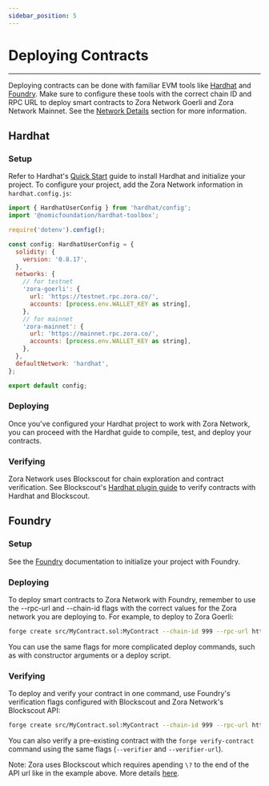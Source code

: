 ```yaml
---
sidebar_position: 5
---
```


# Deploying Contracts

---

Deploying contracts can be done with familiar EVM tools like [Hardhat](https://hardhat.org/) and [Foundry](https://book.getfoundry.sh/). 
Make sure to configure these tools with the correct chain ID and RPC URL to deploy smart contracts to Zora Network Goerli and Zora Network Mainnet. See the [Network Details](/docs/zora-network/network) section for more information.

## Hardhat

### Setup
Refer to Hardhat's [Quick Start](https://hardhat.org/hardhat-runner/docs/getting-started#quick-start) guide to install Hardhat and initialize your project. 
To configure your project, add the Zora Network information in `hardhat.config.js`:

```js
import { HardhatUserConfig } from 'hardhat/config';
import '@nomicfoundation/hardhat-toolbox';

require('dotenv').config();

const config: HardhatUserConfig = {
  solidity: {
    version: '0.8.17',
  },
  networks: {
    // for testnet
    'zora-goerli': {
      url: 'https://testnet.rpc.zora.co/',
      accounts: [process.env.WALLET_KEY as string],
    },
    // for mainnet
    'zora-mainnet': {
      url: 'https://mainnet.rpc.zora.co/',
      accounts: [process.env.WALLET_KEY as string],
    },
  },
  defaultNetwork: 'hardhat',
};

export default config;
```

### Deploying
Once you've configured your Hardhat project to work with Zora Network, you can proceed with the Hardhat guide to compile, test, and deploy your contracts.

### Verifying
Zora Network uses Blockscout for chain exploration and contract verification. See Blockscout's [Hardhat plugin guide](https://docs.blockscout.com/for-users/verifying-a-smart-contract/hardhat-verification-plugin) to verify contracts with Hardhat and Blockscout.

## Foundry

### Setup

See the [Foundry](https://book.getfoundry.sh/) documentation to initialize your project with Foundry.

### Deploying
To deploy smart contracts to Zora Network with Foundry, remember to use the --rpc-url and --chain-id flags with the correct values for the Zora network you are deploying to. For example, to deploy to Zora Goerli:

```bash
forge create src/MyContract.sol:MyContract --chain-id 999 --rpc-url https://testnet.rpc.zora.energy/ --private-key $PRIVATE_KEY 
```

You can use the same flags for more complicated deploy commands, such as with constructor arguments or a deploy script.

### Verifying
To deploy and verify your contract in one command, use Foundry's verification flags configured with Blockscout and Zora Network's Blockscout API:

```bash
forge create src/MyContract.sol:MyContract --chain-id 999 --rpc-url https://testnet.rpc.zora.energy/ --private-key $PRIVATE_KEY --verify --verifier blockscout --verifier-url https://testnet.explorer.zora.energy/api\?
```

You can also verify a pre-existing contract with the `forge verify-contract` command using the same flags (`--verifier` and `--verifier-url`).

Note: Zora uses Blockscout which requires apending `\?` to the end of the API url like in the example above. More details [here](https://github.com/foundry-rs/foundry/issues/5160).